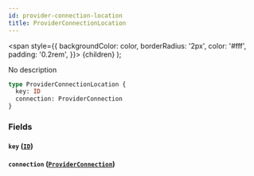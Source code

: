 ```yaml
---
id: provider-connection-location
title: ProviderConnectionLocation
---
```


<span
style={{
      backgroundColor: color,
      borderRadius: '2px',
      color: '#fff',
      padding: '0.2rem',
    }}>
{children}
</span>
);

No description

```graphql
type ProviderConnectionLocation {
  key: ID
  connection: ProviderConnection
}
```

### Fields

#### `key` ([`ID`](/v1/scalars/id))

#### `connection` ([`ProviderConnection`](/v1/objects/provider-connection))
